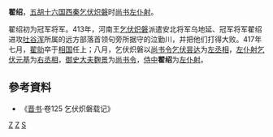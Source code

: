 '''翟绍'''，[[五胡十六国|五胡十六国]][[西秦|西秦]][[乞伏炽磐|乞伏炽磐]]时[[尚书左仆射|尚书左仆射]]。

翟绍初为冠军将军。413年，河南王[[乞伏炽磐|乞伏炽磐]]派遣安北将军乌地延、冠军将军翟绍进攻[[吐谷浑|吐谷浑]]所属的远方部落首领句旁所据守的泣勤川，并把他们打得大败。417年七月，[[翟勍|翟勍]]卒于[[相国|相国]]任上；八月，乞伏炽磐以[[尚书令|尚书令]][[乞伏昙达|乞伏昙达]]为[[左丞相|左丞相]]，[[左仆射|左仆射]][[乞伏元基|乞伏元基]]为[[右丞相|右丞相]]，[[御史大夫|御史大夫]][[麴景|麴景]]为[[尚书令|尚书令]]，[[侍中|侍中]]'''翟绍'''为[[左仆射|左仆射]]。
== 參考資料 ==
* 《[[晋书|晋书]]·卷125 乞伏炽磐载记》
[[Category:西秦官员|Z]]
[[Category:尚书左仆射|Z]]
[[Category:翟姓|S]]